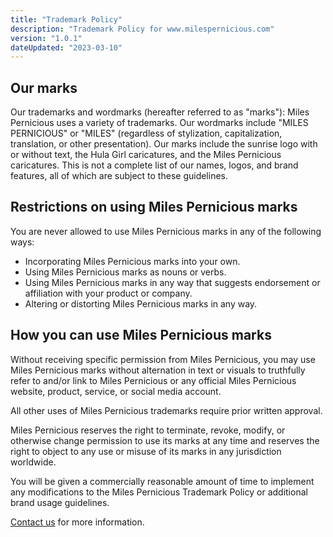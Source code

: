 ```yaml
---
title: "Trademark Policy"
description: "Trademark Policy for www.milespernicious.com"
version: "1.0.1"
dateUpdated: "2023-03-10"
---
```


## Our marks

Our trademarks and wordmarks (hereafter referred to as "marks"): Miles Pernicious uses a variety of trademarks. Our wordmarks include "MILES PERNICIOUS" or "MILES" (regardless of stylization, capitalization, translation, or other presentation).  Our marks include the sunrise logo with or without text, the Hula Girl caricatures, and the Miles Pernicious caricatures. This is not a complete list of our names, logos, and brand features, all of which are subject to these guidelines.

## Restrictions on using Miles Pernicious marks

You are never allowed to use Miles Pernicious marks in any of the following ways:

* Incorporating Miles Pernicious marks into your own.
* Using Miles Pernicious marks as nouns or verbs.
* Using Miles Pernicious marks in any way that suggests endorsement or affiliation with your product or company.
* Altering or distorting Miles Pernicious marks in any way.

## How you can use Miles Pernicious marks

Without receiving specific permission from Miles Pernicious, you may use Miles Pernicious marks without alternation in text or visuals to truthfully refer to and/or link to Miles Pernicious or any official Miles Pernicious website, product, service, or social media account.

All other uses of Miles Pernicious trademarks require prior written approval.

Miles Pernicious reserves the right to terminate, revoke, modify, or otherwise change permission to use its marks at any time and reserves the right to object to any use or misuse of its marks in any jurisdiction worldwide.

You will be given a commercially reasonable amount of time to implement any modifications to the Miles Pernicious Trademark Policy or additional brand usage guidelines.

[Contact us](/contact) for more information.
